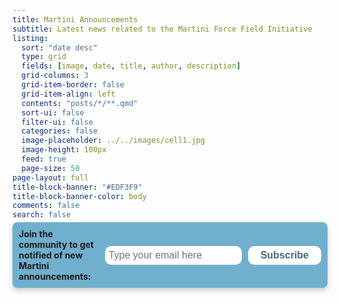```yaml
---
title: Martini Announcements 
subtitle: Latest news related to the Martini Force Field Initiative
listing:
  sort: "date desc"
  type: grid
  fields: [image, date, title, author, description]
  grid-columns: 3
  grid-item-border: false
  grid-item-align: left
  contents: "posts/*/**.qmd"
  sort-ui: false
  filter-ui: false
  categories: false
  image-placeholder: ../../images/cell1.jpg
  image-height: 100px
  feed: true
  page-size: 50
page-layout: full
title-block-banner: "#EDF3F9"
title-block-banner-color: body
comments: false
search: false
---
```


<!-- Begin Signup Form -->
```{=HTML}
<head>
    <style>
        .banner {
            display: flex;
            align-items: center;
            justify-content: flex-start;
            background: #70afcd;
            padding: 10px;
            border-radius: 8px;
            box-shadow: 0 4px 8px rgba(0,0,0,0.2);
            box-sizing: border-box;
            margin-bottom: 20px;
            position: relative;
            overflow: hidden;
            margin-top: -25px;
        }
        .banner label {
            margin-right: 10px;
            font-weight: bold;
            /* color: #565756; */
            z-index: 1;
        }
        .banner input[type="email"] {
            padding: 6px;
            border: none;
            border-radius: 10px;
            width: 250px;
            margin-right: 10px;
            font-size: 16px;
        }
        .banner button {
            padding: 6px 20px;
            border: none;
            border-radius: 10px;
            background-color: #fff;
            color: #476a7c;
            font-size: 16px;
            cursor: pointer;
            z-index: 1;
            transition: background-color 0.3s, color 0.3s;
            font-weight: bold;
        }
        .banner button:hover {
            background-color: #EDF3F9;
            color: #343a40;
            font-weight: bold;
        }
    </style>
</head>
<body>
    <div class="banner">
        <label for="email">Join the community to get notified of new Martini announcements:</label>
        <input type="email" id="email" name="email" placeholder="Type your email here">
        <button type="submit">Subscribe</button>
    </div>
</body>
```
<!--End signup form-->